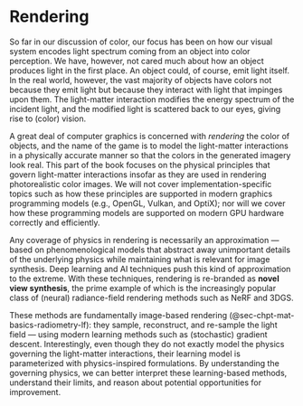 # Rendering

So far in our discussion of color, our focus has been on how our visual system encodes light spectrum coming from an object into color perception.
We have, however, not cared much about how an object produces light in the first place.
An object could, of course, emit light itself.
In the real world, however, the vast majority of objects have colors not because they emit light but because they interact with light that impinges upon them.
The light-matter interaction modifies the energy spectrum of the incident light, and the modified light is scattered back to our eyes, giving rise to (color) vision.

A great deal of computer graphics is concerned with *rendering* the color of objects, and the name of the game is to model the light-matter interactions in a physically accurate manner so that the colors in the generated imagery look real.
This part of the book focuses on the physical principles that govern light-matter interactions insofar as they are used in rendering photorealistic color images.
We will not cover implementation-specific topics such as how these principles are supported in modern graphics programming models (e.g., OpenGL, Vulkan, and OptiX);
nor will we cover how these programming models are supported on modern GPU hardware correctly and efficiently.

Any coverage of physics in rendering is necessarily an approximation --- based on phenomenological models that abstract away unimportant details of the underlying physics while maintaining what is relevant for image synthesis.
Deep learning and AI techniques push this kind of approximation to the extreme.
With these techniques, rendering is re-branded as **novel view synthesis**, the prime example of which is the increasingly popular class of (neural) radiance-field rendering methods such as NeRF and 3DGS.

These methods are fundamentally image-based rendering (@sec-chpt-mat-basics-radiometry-lf): they sample, reconstruct, and re-sample the light field --- using modern learning methods such as (stochastic) gradient descent.
Interestingly, even though they do not exactly model the physics governing the light-matter interactions, their learning model is parameterized with physics-inspired formulations.
By understanding the governing physics, we can better interpret these learning-based methods, understand their limits, and reason about potential opportunities for improvement.